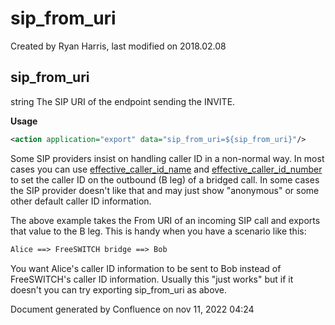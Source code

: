 
# sip_from_uri 

 Created by  Ryan Harris, last modified on 2018.02.08

## sip_from_uri

string The SIP URI of the endpoint sending the INVITE.

**Usage**

```xml
<action application="export" data="sip_from_uri=${sip_from_uri}"/>
```

Some SIP providers insist on handling caller ID in a non-normal way. In most cases you can use [effective\_caller\_id\_name](../FreeSWITCH-Explained/Dialplan/Variables-Master-List_16352570.mdx#effective_caller_id_name) and [effective\_caller\_id\_number](../FreeSWITCH-Explained/Dialplan/Variables-Master-List_16352570.mdx#effective_caller_id_number) to set the caller ID on the outbound (B leg) of a bridged call. In some cases the SIP provider doesn't like that and may just show "anonymous" or some other default caller ID information.

The above example takes the From URI of an incoming SIP call and exports that value to the B leg. This is handy when you have a scenario like this:

```xml
Alice ==> FreeSWITCH bridge ==> Bob
```

You want Alice's caller ID information to be sent to Bob instead of FreeSWITCH's caller ID information. Usually this "just works" but if it doesn't you can try exporting sip\_from\_uri as above.

Document generated by Confluence on nov 11, 2022 04:24
